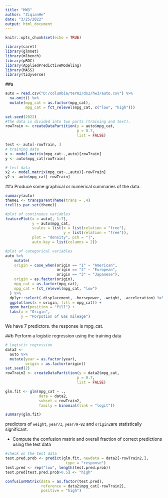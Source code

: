 ```yaml
---
title: "HW3"
author: "ZiqianHe"
date: "3/25/2022"
output: html_document
---
```


```r
knitr::opts_chunk$set(echo = TRUE)
```


```r
library(caret)
library(glmnet)
library(mlbench)
library(pROC)
library(AppliedPredictiveModeling)
library(MASS)
library(tidyverse)
```


##a
```r
auto = read.csv("D:/columbia/term2/ds2/hw3/auto.csv") %>% 
  na.omit() %>% 
  mutate(mpg_cat = as.factor(mpg_cat),
         mpg_cat = fct_relevel(mpg_cat, c("low", "high")))
  
set.seed(2022)
#The data is divided into two parts (training and test). 
rowTrain <- createDataPartition(y = auto$mpg_cat,
                                p = 0.7,
                                list = FALSE)

test <- auto[-rowTrain, ]
# training data
x <- model.matrix(mpg_cat~.,auto)[rowTrain]
y <- auto$mpg_cat[rowTrain]

# test data
x2 <- model.matrix(mpg_cat~.,auto)[-rowTrain]
y2 <- auto$mpg_cat[-rowTrain]
```


##a Produce some graphical or numerical summaries of the data.
```r
summary(auto)
theme1 <- transparentTheme(trans = .4)
trellis.par.set(theme1)

#plot of continuous variables
featurePlot(x = auto[, 1:7], 
            y = auto$mpg_cat,
            scales = list(x = list(relation = "free"), 
                          y = list(relation = "free")),
            plot = "density", pch = "|", 
            auto.key = list(columns = 2))

#plot of categorical variables
auto %>% 
    mutate(
    origin = case_when(origin == "1" ~ "American",
                       origin == "2" ~ "European",
                       origin == "3" ~ "Japanese"),
    origin = as.factor(origin),
    mpg_cat = as.factor(mpg_cat),
    mpg_cat = fct_relevel(mpg_cat, "low")
  ) %>%
  dplyr::select(-displacement, -horsepower, -weight, -acceleration) %>% 
  ggplot(aes(x = origin, fill = mpg_cat)) + 
  geom_bar(position = "fill") +
  labs(x = "Origin",
       y = "Porpotion of Gas mileage")
```
We have 7 predictors. the response is mpg_cat. 


##b Perform a logistic regression using the training data
```r
# Logistic regression
data2 <-
  auto %>% 
  mutate(year = as.factor(year),
         origin = as.factor(origin))
set.seed(2)
rowTrain2 <- createDataPartition(y = data2$mpg_cat,
                                p = 0.7,
                                list = FALSE)

glm.fit <- glm(mpg_cat ~ ., 
               data = data2, 
               subset = rowTrain2, 
               family = binomial(link = "logit"))

summary(glm.fit)
```
predictors of `weight`, `year73`, `year79-82` and `origin2`are statistically significant.


* Compute the confusion matrix and overall fraction of correct predictions using the test data
```r
#check on the test data
test.pred.prob <- predict(glm.fit, newdata = data2[-rowTrain2,],
                           type = "response")
test.pred <- rep("low", length(test.pred.prob))
test.pred[test.pred.prob>0.5] <- "high"

confusionMatrix(data = as.factor(test.pred),
                reference = data2$mpg_cat[-rowTrain2],
                positive = "high")
```












